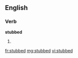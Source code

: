==English==

===Verb===
'''stubbed'''
# {{past of|stub}}

[[fr:stubbed]]
[[mg:stubbed]]
[[vi:stubbed]]